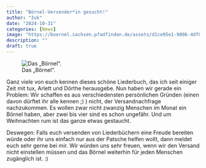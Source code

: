 ```yaml
---
title: "Börnel-Versender*in gesucht!"
author: "žuk"
date: "2024-10-31"
categories: [News]
image: "https://boernel.sachsen.pfadfinden.de/assets/d1ce95e1-9006-4df0-a80a-0af8940a0002"
description: ""
draft: true
---
```


![Das „Börnel“.](https://boernel.sachsen.pfadfinden.de/assets/a9c2bb14-e996-45ad-8419-279bed91ded2)

Ganz viele von euch kennen dieses schöne Liederbuch, das ich seit einiger Zeit mit tux, Arlett und Dörthe herausgebe. Nun haben wir gerade ein Problem: Wir schaffen es aus verschiedensten persönlichen Gründen (einen davon dürftet ihr alle kennen ;) ) nicht, der Versandnachfrage nachzukommen. Es wollen zwar nicht zwanzig Menschen im Monat ein Börnel haben, aber zwei bis vier sind es schon ungefähr. Und um Weihnachten rum ist das ganze etwas gestaucht.

Deswegen: Falls euch versenden von Liederbüchern eine Freude bereiten würde oder ihr uns einfach nur aus der Patsche helfen wollt, dann meldet euch sehr gerne bei mir. Wir würden uns sehr freuen, wenn wir den Versand nicht einstellen müssen und das Börnel weiterhin für jeden Menschen zugänglich ist. :)
